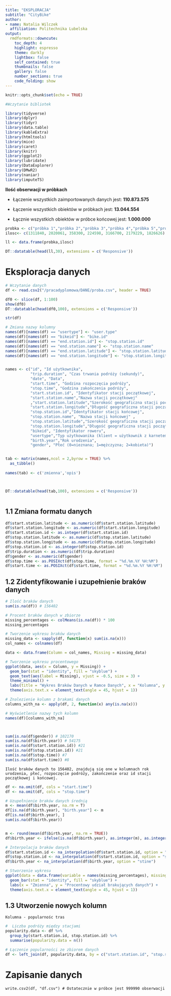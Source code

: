 ---
title: "EKSPLORACJA"
subtitle: "CityBike"
author:
- name: Natalia Wilczek
  affiliation: Politechnika Lubelska
output:
  rmdformats::downcute:
    toc_depth: 4
    highlight: espresso
    theme: darkly
    lightbox: false
    self_contained: true
    thumbnails: false
    gallery: false
    number_sections: true
    code_folding: show
---

```{r setup, include=FALSE}
knitr::opts_chunk$set(echo = TRUE)
```

```{r}
#Wczytanie bibliotek 

library(tidyverse)
library(dplyr)
library(tidyr)
library(data.table)
library(kableExtra)
library(htmltools)
library(mice)
library(caret)
library(knitr)
library(ggplot2)
library(lubridate)
library(DataExplorer)
library(DMwR2) 
library(naniar)
library(imputeTS)
```

**Ilość obserwacji w próbkach**

-   Łączenie wszystkich zaimportowanych danych jest: **110.873.575**

-   Łączenie wszystkich obiektów w próbkach jest: **13.044.554**

-   Łącznie wszystkich obiektów w próbce końcowej jest: **1.000.000**

```{r}
probka <- c("próbka 1","próbka 2","próbka 3","próbka 4","próbka 5","próbka 6", "próbka 7")
ilosc<- c(1311840, 2020061, 358300, 224598, 3166700, 2179229, 1826626)

ll <- data.frame(probka,ilosc)

DT::datatable(head(ll,30), extensions = c('Responsive'))
```

# Eksploracja danych

```{r}
# Wczytanie danych 
df <- read.csv2("/pracadyplomowa/DANE/proba.csv", header = TRUE)

df0 <- slice(df, 1:100)
show(df0)
DT::datatable(head(df0,100), extensions = c('Responsive'))

```

```{r}
str(df)
```

```{r}
# Zmiana nazwy kolumny 
names(df)[names(df) == "usertype"] <- "user.type"
names(df)[names(df) == "bikeid"] <- "bike.id"
names(df)[names(df) == "end.station.id"] <- "stop.station.id"
names(df)[names(df) == "end.station.name"] <- "stop.station.name"
names(df)[names(df) == "end.station.latitude"] <- "stop.station.latitude"
names(df)[names(df) == "end.station.longitude"] <- "stop.station.longitude"


names <- c("id", "Id użytkownika",
           "trip.duration", "Czas trwania podróży (sekundy)",
           "date", "Data",
           "start.time", "Godzina rozpoczęcia podróży",
           "stop.time", "Godzina zakończenia podróży",
           "start.station.id", "Identyfikator stacji początkowej",
           "start.station.name","Nazwa stacji początkowej"
           ,"start.station.latitude","Szerokość geograficzna stacji początkowej", 
           "start.station.longitude","Długość geograficzna stacji początkowej", 
           "stop.station.id","Identyfikator stacji końcowej",
           "stop.station.name", "Nazwa stacji końcowej" ,
           "stop.station.latitude","Szerokość geograficzna stacji początkowej",  
           "stop.station.longitude","Długość geograficzna stacji początkowej", 
           "bikeid", "Identyfikator roweru",
           "usertype","Typ użytkowanika (klient = użytkownik z karnetem 24-godzinnym lub 3-dniowym; subskrybent = członek roczny)", 
           "birth.year","Rok urodzenia", 
           "gender", "Płeć (0=nieznana; 1=mężczyzna; 2=kobieta)")


tab <- matrix(names,ncol = 2,byrow = TRUE) %>%
  as_tibble()
 
names(tab) <- c('zmienna','opis')



DT::datatable(head(tab,100), extensions = c('Responsive'))



```

## 1.1 Zmiana formatu danych

```{r}
df$start.station.latitude <- as.numeric(df$start.station.latitude)
df$start.station.longitude <- as.numeric(df$start.station.longitude)
df$start.station.id <- as.integer(df$start.station.id)
df$stop.station.latitude <- as.numeric(df$stop.station.latitude)
df$stop.station.longitude <- as.numeric(df$stop.station.longitude)
df$stop.station.id <- as.integer(df$stop.station.id)
df$trip.duration <- as.numeric(df$trip.duration)
df$gender <- as.numeric(df$gender)
df$stop.time <- as.POSIXct(df$stop.time, format = "%d.%m.%Y %H:%M")
df$start.time <- as.POSIXct(df$start.time, format = "%d.%m.%Y %H:%M")
```

## 1.2 Zidentyfikowanie i uzupełnienie braków danych

```{r}
# Ilość braków danych 
sum(is.na(df)) # 156402

# Procent braków danych w zbiorze 
missing_percentages <- colMeans(is.na(df)) * 100
missing_percentages

# Tworzenie wykresu braków danych
missing_data <- sapply(df, function(x) sum(is.na(x)))
col_names <- colnames(df)

data <- data.frame(Column = col_names, Missing = missing_data)

# Tworzenie wykresu procentowego 
ggplot(data, aes(x = Column, y = Missing)) +
  geom_bar(stat = "identity", fill = "skyblue") +
  geom_text(aes(label = Missing), vjust = -0.5, size = 3) +
  theme_minimal() +
  labs(title = "Wykres Braków Danych w Ramce Danych", x = "Kolumna", y = "Liczba braków danych") +
  theme(axis.text.x = element_text(angle = 45, hjust = 1))

```

```{r}
# Znalezienie kolumn z brakami danych 
columns_with_na <- apply(df, 2, function(x) any(is.na(x)))

# Wyświetlenie nazwy tych kolumn
names(df)[columns_with_na]



sum(is.na(df$gender)) # 102170
sum(is.na(df$birth.year)) # 54175
sum(is.na(df$start.station.id)) #21
sum(is.na(df$stop.station.id)) #21
sum(is.na(df$stop.time)) #7
sum(is.na(df$start.time)) #8
```

`Ilość braków danych to 156402, znajdują się one w kolumnach rok urodzenia, płeć, rozpoczęcie podróży, zakończenie oraz id stacji początkowej i końcowej.`

```{r}
df <- na.omit(df, cols = "start.time")
df <- na.omit(df, cols = "stop.time")

# Uzupełnienie braków danych średnią 
m <- mean(df$birth.year, na.rm = T)
df[is.na(df$birth.year), "birth.year"] <- m
df[is.na(df$birth.year), ]
sum(is.na(df$birth.year)) 


m <- round(mean(df$birth.year, na.rm = TRUE))
df$birth.year <- ifelse(is.na(df$birth.year), as.integer(m), as.integer(df$birth.year))

# Interpolacja braków danych 
df$start.station.id <- na_interpolation(df$start.station.id, option = "stine")
df$stop.station.id <- na_interpolation(df$start.station.id, option = "stine")
df$birth.year <- na_interpolation(df$birth.year, option = "stine")


```

```{r}
# Stworzenie wykresu
ggplot(data = data.frame(variable = names(missing_percentages), missing_percentage = missing_percentages), aes(x = variable, y = missing_percentage)) +
  geom_bar(stat = "identity", fill = "skyblue") +
  labs(x = "Zmienna", y = "Procentowy udział brakujących danych") +
  theme(axis.text.x = element_text(angle = 45, hjust = 1))

```

## 1.3 Utworzenie nowych kolumn

`Kolumna - popularnośc tras`

```{r}
#  Liczba podróży między stacjami
popularity.data <- df %>%
  group_by(start.station.id, stop.station.id) %>%
  summarise(popularity.data = n())

# Łączenie popularności ze zbiorem danych
df <- left_join(df, popularity.data, by = c("start.station.id", "stop.station.id"))

```

# Zapisanie danych

``` {#r}
write.csv2(df, "df.csv") # Ostatecznie w próbce jest 999990 obserwacji
```
